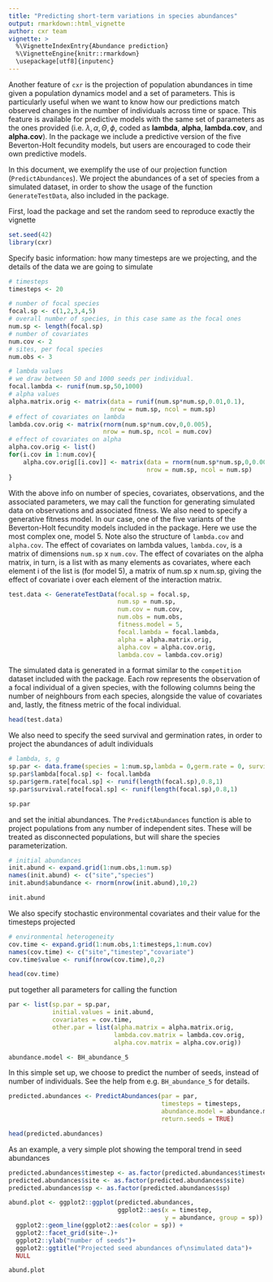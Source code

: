 ```yaml
---
title: "Predicting short-term variations in species abundances"
output: rmarkdown::html_vignette
author: cxr team
vignette: >
  %\VignetteIndexEntry{Abundance prediction}
  %\VignetteEngine{knitr::rmarkdown}
  \usepackage[utf8]{inputenc}
---
```


Another feature of `cxr` is the projection of population abundances in time given a population dynamics model and a set of parameters. This is particularly useful when we want to know how our predictions match observed changes in the number of individuals across time or space. This feature is available for predictive models with the same set of parameters as the ones provided (i.e. $\lambda, \alpha, \Theta, \phi$, coded as **lambda**, **alpha**, **lambda.cov**, and **alpha.cov**). In the package we include a predictive version of the five Beverton-Holt fecundity models, but users are encouraged to code their own predictive models.

In this document, we exemplify the use of our projection function (`PredictAbundances`). We project the abundances of a set of species from a simulated dataset, in order to show the usage of the function `GenerateTestData`, also included in the package.

First, load the package and set the random seed to reproduce exactly the vignette

```r
set.seed(42)
library(cxr)
```

Specify basic information: how many timesteps are we projecting, and the details of the data we are going to simulate

```r
# timesteps
timesteps <- 20

# number of focal species
focal.sp <- c(1,2,3,4,5)
# overall number of species, in this case same as the focal ones
num.sp <- length(focal.sp)
# number of covariates
num.cov <- 2
# sites, per focal species
num.obs <- 3 

# lambda values
# we draw between 50 and 1000 seeds per individual.
focal.lambda <- runif(num.sp,50,1000) 
# alpha values
alpha.matrix.orig <- matrix(data = runif(num.sp*num.sp,0.01,0.1),
                            nrow = num.sp, ncol = num.sp)
# effect of covariates on lambda
lambda.cov.orig <- matrix(rnorm(num.sp*num.cov,0,0.005),
                          nrow = num.sp, ncol = num.cov)
# effect of covariates on alpha
alpha.cov.orig <- list()
for(i.cov in 1:num.cov){
    alpha.cov.orig[[i.cov]] <- matrix(data = rnorm(num.sp*num.sp,0,0.005),
                                      nrow = num.sp, ncol = num.sp) 
}

```

With the above info on number of species, covariates, observations, and the associated parameters, we may call the function for generating simulated data on observations and associated fitness. We also need to specify a generative fitness model. In our case, one of the five variants of the Beverton-Holt fecundity models included in the package. Here we use the most complex one, model 5. Note also the structure of `lambda.cov` and `alpha.cov`. The effect of covariates on lambda values, `lambda.cov`, is a matrix of dimensions `num.sp` x `num.cov`. The effect of covariates on the alpha matrix, in turn, is a list with as many elements as covariates, where each element i of the list is (for model 5), a matrix of num.sp x num.sp, giving the effect of covariate i over each element of the interaction matrix.

```r
test.data <- GenerateTestData(focal.sp = focal.sp,
                              num.sp = num.sp,
                              num.cov = num.cov,
                              num.obs = num.obs,
                              fitness.model = 5,
                              focal.lambda = focal.lambda,
                              alpha = alpha.matrix.orig,
                              alpha.cov = alpha.cov.orig,
                              lambda.cov = lambda.cov.orig)
```

The simulated data is generated in a format similar to the `competition` dataset included with the package. Each row represents the observation of a focal individual of a given species, with the following columns being the number of neighbours from each species, alongside the value of covariates and, lastly, the fitness metric of the focal individual.

```r
head(test.data)
```

We also need to specify the seed survival and germination rates, in order to project the abundances of adult individuals

```r
# lambda, s, g
sp.par <- data.frame(species = 1:num.sp,lambda = 0,germ.rate = 0, survival.rate = 0)
sp.par$lambda[focal.sp] <- focal.lambda
sp.par$germ.rate[focal.sp] <- runif(length(focal.sp),0.8,1)
sp.par$survival.rate[focal.sp] <- runif(length(focal.sp),0.8,1)
```

```r
sp.par
```

and set the initial abundances. The `PredictAbundances` function is able to project populations from any number of independent sites. These will be treated as disconnected populations, but will share the species parameterization.

```r
# initial abundances
init.abund <- expand.grid(1:num.obs,1:num.sp)
names(init.abund) <- c("site","species")
init.abund$abundance <- rnorm(nrow(init.abund),10,2)
```

```r
init.abund
```

We also specify stochastic environmental covariates and their value for the timesteps projected

```r
# environmental heterogeneity
cov.time <- expand.grid(1:num.obs,1:timesteps,1:num.cov)
names(cov.time) <- c("site","timestep","covariate")
cov.time$value <- runif(nrow(cov.time),0,2)
```

```r
head(cov.time)
```

put together all parameters for calling the function

```r
par <- list(sp.par = sp.par, 
            initial.values = init.abund, 
            covariates = cov.time, 
            other.par = list(alpha.matrix = alpha.matrix.orig, 
                             lambda.cov.matrix = lambda.cov.orig, 
                             alpha.cov.matrix = alpha.cov.orig))

abundance.model <- BH_abundance_5
```

In this simple set up, we choose to predict the number of seeds, instead of number of individuals. See the help from e.g. `BH_abundance_5` for details.

```r
predicted.abundances <- PredictAbundances(par = par,
                                          timesteps = timesteps,
                                          abundance.model = abundance.model,
                                          return.seeds = TRUE)
```

```r
head(predicted.abundances)
```

As an example, a very simple plot showing the temporal trend in seed abundances

```r
predicted.abundances$timestep <- as.factor(predicted.abundances$timestep)
predicted.abundances$site <- as.factor(predicted.abundances$site)
predicted.abundances$sp <- as.factor(predicted.abundances$sp)

abund.plot <- ggplot2::ggplot(predicted.abundances,
                              ggplot2::aes(x = timestep,
                                           y = abundance, group = sp)) + 
  ggplot2::geom_line(ggplot2::aes(color = sp)) + 
  ggplot2::facet_grid(site~.)+
  ggplot2::ylab("number of seeds")+
  ggplot2::ggtitle("Projected seed abundances of\nsimulated data")+
  NULL
```

```r
abund.plot
```

